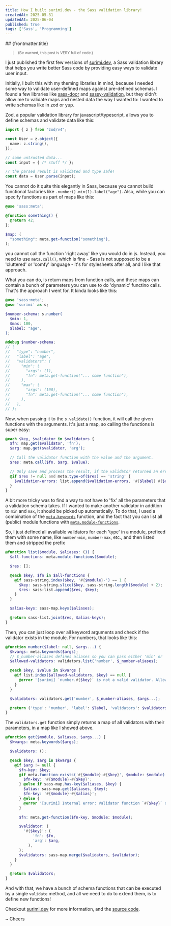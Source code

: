 ```yaml
---
title: How I built surimi.dev - the Sass validation library!
createdAt: 2025-05-31
updatedAt: 2025-06-04
published: true
tags: ['Sass', 'Programming']
---
```



<BlogLayout title={frontmatter.title}>
  ## {frontmatter.title}

  > <small>(Be warned, this post is VERY full of code.)</small>

  I just published the first few versions of [surimi.dev](https://surimi.dev), a Sass validation library that helps you write better Sass code by providing easy ways to validate user input.

  Initially, I built this with my theming libraries in mind, because I needed some way to validate user-defined maps against pre-defined schemas. I found a few libraries like [sass-door](https://github.com/CarcajadaArtificial/sass-door) and [sassy-validation](https://github.com/iamskok/sassy-validation?tab=readme-ov-file),
  but they didn't allow me to validate maps and nested data the way I wanted to: I wanted to write schemas like in zod or yup.

  Zod, a popular validation library for javascript/typescript, allows you to define schemas and validate data like this:

  ```ts
  import { z } from "zod/v4";
  
  const User = z.object({
    name: z.string(),
  });
  
  // some untrusted data...
  const input = { /* stuff */ };
  
  // the parsed result is validated and type safe!
  const data = User.parse(input);
  ```

  You cannot do it quite this elegantly in Sass, because you cannot build functional factories like `.number().min(1).label("age")`. Also, while you can specify functions as part of maps like this:

  ```scss
  @use 'sass:meta';

  @function something() {
    @return 42;
  };

  $map: (
    "something": meta.get-function("something"),
  );
  ```

  you cannot call the function 'right away' like you would do in js. Instead, you need to use `meta.call()`, which is fine - Sass is not supposed to be a 'cluttered' or 'comfy' language - it's for stylesheets after all, and I like that approach.

  What you can do, is return maps from function calls, and these maps can contain a bunch of parameters you can use to do 'dynamic' functino calls. That's the approach I went for. It kinda looks like this:

  ```scss
  @use 'sass:meta';
  @use 'surimi' as s;

  $number-schema: s.number(
    $min: 1,
    $max: 100,
    $label: "age",
  );

  @debug $number-schema;
  // (
  //   "type": "number",
  //   "label": "age",
  //   "validators": (
  //     "min": (
  //       "args": (1),
  //       "fn": meta.get-function("... some function"),
  //     ),
  //     "max": (
  //       "args": (100),
  //       "fn": meta.get-function("... some function"),
  //     ),
  //   ),
  // );
  ```

  Now, when passing it to the `s.validate()` function, it will call the given functions with the arguments. It's just a map, so calling the functions is super easy:

  ```scss
  @each $key, $validator in $validators {
    $fn: map.get($validator, 'fn');
    $arg: map.get($validator, 'arg');

    // Call the validator function with the value and the argument.
    $res: meta.call($fn, $arg, $value);

    // Only save and process the result, if the validator returned an error (string).
    @if $res != null and meta.type-of($res) == 'string' {
      $validation-errors: list.append($validation-errors, '#{$label} #{$res}');
    }
  }
  ```

  A bit more tricky was to find a way to not have to 'fix' all the parameters that a validation schema takes. If I wanted to make another validator in addition to `min` and `max`, it should be picked up automatically.
  To do that, I used a combination of the [`meta.keywords`](https://sass-lang.com/documentation/modules/meta/#keywords) function, and the fact that you can list all (public) module functions with [`meta.module-functions`](https://sass-lang.com/documentation/modules/meta/#module-functions).

  So, I just defined all available validators for each 'type' in a module, prefixed them with some name, like `number-min`, `number-max`, etc., and then listed them and stripped the prefix

  ```scss
  @function list($module, $aliases: ()) {
    $all-functions: meta.module-functions($module);

    $res: [];

    @each $key, $fn in $all-functions {
      @if sass-string.index($key, '#{$module}-') == 1 {
        $key: sass-string.slice($key, sass-string.length($module) + 2);
        $res: sass-list.append($res, $key);
      }
    }

    $alias-keys: sass-map.keys($aliases);

    @return sass-list.join($res, $alias-keys);
  }
  ```

  Then, you can just loop over all keyword arguments and check if the validator exists in the module. For numbers, that looks like this:

  ```scss
  @function number($label: null, $args...) {
    $kvargs: meta.keywords($args);
    // $_number-aliases defines aliases so you can pass either 'min' or 'gte' and it would call the same function.
    $allowed-validators: validators.list('number', $_number-aliases);

    @each $key, $value in $kvargs {
      @if list.index($allowed-validators, $key) == null {
        @error '[surimi] `number.#{$key}` is not a valid validator. Allowed validators are: #{$allowed-validators}';
      }
    }

    $validators: validators.get('number', $_number-aliases, $args...);

    @return ('type': 'number', 'label': $label, 'validators': $validators);
  }
  ```

  The `validators.get` function simply returns a map of all validators with their parameters, in a map like I showed above.

  ```scss
  @function get($module, $aliases, $args...) {
    $kwargs: meta.keywords($args);

    $validators: ();

    @each $key, $arg in $kwargs {
      @if $arg != null {
        $fn-key: $key;
        @if meta.function-exists('#{$module}-#{$key}', $module: $module) {
          $fn-key: '#{$module}-#{$key}';
        } @else if sass-map.has-key($aliases, $key) {
          $alias: sass-map.get($aliases, $key);
          $fn-key: '#{$module}-#{$alias}';
        } @else {
          @error '[surimi] Internal error: Validator function `#{$key}` does not exist for numbers.';
        }

        $fn: meta.get-function($fn-key, $module: $module);

        $validator: (
          '#{$key}': (
              'fn': $fn,
              'arg': $arg,
            ),
        );
        $validators: sass-map.merge($validators, $validator);
      }
    }

    @return $validators;
  }
  ```

  And with that, we have a bunch of schema functions that can be executed by a single `validate` method, and all we need to do to extend them, is to define new functions!

  Checkout [surimi.dev](https://surimi.dev) for more information, and the [source code](https://github.com/janis-me/surimi).

  ~ Cheers
</BlogLayout>